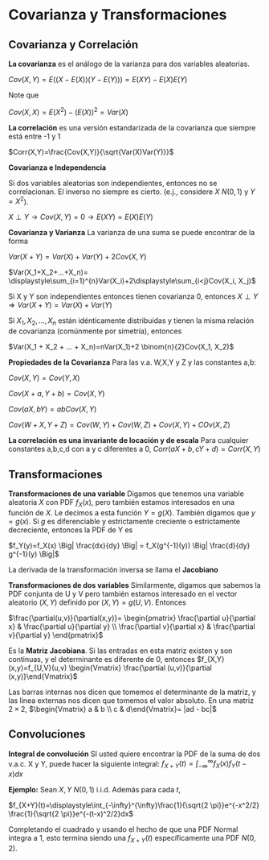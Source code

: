 # Covarianza y Transformaciones {#cov}


## Covarianza y Correlación 

$\textbf{La covarianza}$ es el análogo de la varianza para dos variables aleatorias.

$Cov(X,Y)=E((X-E(X))(Y-E(Y)))=E(XY)-E(X)E(Y)$

Note que

$Cov(X,X)=E(X^2)-(E(X))^2=Var(X)$

$\textbf{La correlación}$ es una versión estandarizada de la covarianza que siempre está entre -1 y 1

$Corr(X,Y)=\frac{Cov(X,Y)}{\sqrt{Var(X)Var(Y)}}$

$\textbf{Covarianza e Independencia}$

Si dos variables aleatorias son independientes, entonces no se correlacionan. El inverso no siempre es cierto. (e.j., considere $X~N(0,1)$ y $Y=X^2$).

$X \perp Y \longrightarrow Cov(X,Y) = 0 \longrightarrow E(XY) = E(X)E(Y)$

$\textbf{Covarianza y Varianza}$
La varianza de una suma se puede encontrar de la forma

$Var(X+Y)=Var(X)+Var(Y)+2Cov(X,Y)$

$Var(X_1+X_2+...+X_n)= \displaystyle\sum_{i=1}^{n}Var(X_i)+2\displaystyle\sum_{i<j}Cov(X_i, X_j)$

Si X y Y son independientes entonces tienen covarianza 0, entonces
$X \perp Y 	\Longrightarrow Var(X+Y)=Var(X)+Var(Y)$

Si $X_1, X_2,...,X_n$ están idénticamente distribuidas y tienen la misma relación de covarianza (comúnmente por simetría), entonces

$Var(X_1 + X_2 + ... + X_n)=nVar(X_1)+2 \binom{n}{2}Cov(X_1, X_2)$


$\textbf{Propiedades de la Covarianza}$
Para las v.a. W,X,Y y Z y las constantes a,b:

$Cov(X,Y)=Cov(Y,X)$
 
$Cov(X+a, Y+b)=Cov(X,Y)$

$Cov(aX,bY)=abCov(X,Y)$

$Cov(W+X,Y+Z)=Cov(W,Y)+Cov(W,Z)+Cov(X,Y)+COv(X,Z)$


$\textbf{La correlación es una invariante de locación y de escala}$
Para cualquier constantes a,b,c,d con a y c diferentes a 0,
$Corr(aX +b,cY+d)=Corr(X,Y)$

## Transformaciones

$\textbf{Transformaciones de una variable}$
Digamos que tenemos una variable aleatoria $X$ con PDF $f_X(x)$, pero también estamos interesados en una función de $X$. Le decimos a esta función $Y=g(X)$. También digamos que $y=g(x)$. Si $g$ es diferenciable y estrictamente creciente o estrictamente decreciente, entonces la PDF de Y es

$f_Y(y)=f_X(x) \Big| \frac{dx}{dy} \Big| = f_X(g^{-1}(y)) \Big| \frac{d}{dy} g^{-1}(y) \Big|$

La derivada de la transformación inversa se llama el $\textbf{Jacobiano}$

$\textbf{Transformaciones de dos variables}$
Similarmente, digamos que sabemos la PDF conjunta de U y V pero también estamos interesado en el vector aleatorio $(X,Y)$ definido por $(X,Y)=g(U,V)$. Entonces

$\frac{\partial(u,v)}{\partial(x,y)}= \begin{pmatrix} \frac{\partial u}{\partial x} & \frac{\partial u}{\partial y} \\ \frac{\partial v}{\partial x} & \frac{\partial v}{\partial y} \end{pmatrix}$

Es la $\textbf{Matriz Jacobiana}$. Si las entradas en esta matriz existen y son continuas, y el determinante es diferente de 0, entonces
$f_{X,Y}(x,y)=f_{U,V}(u,v) \begin{Vmatrix} \frac{\partial (u,v)}{\partial (x,y)}\end{Vmatrix}$


Las barras internas nos dicen que tomemos el determinante de la matriz, y las linea externas nos dicen que tomemos el valor absoluto. En una matriz $2 \times 2$,
$\begin{Vmatrix} a & b \\ c & d\end{Vmatrix}= |ad - bc|$


## Convoluciones

$\textbf{Integral de convolución}$ 
SI usted quiere encontrar la PDF de la suma de dos v.a.c. X y Y, puede hacer la siguiente integral:
$f_{X+Y}(t)= \displaystyle\int_{-\infty}^{\infty}f_X(x)f_Y(t-x)dx$

$\textbf{Ejemplo:}$ Sean $X,Y~N(0,1)$ i.i.d. Además para cada $t$,

$f_{X+Y}(t)=\displaystyle\int_{-\infty}^{\infty}\frac{1}{\sqrt{2 \pi}}e^{-x^2/2} \frac{1}{\sqrt{2 \pi}}e^{-(t-x)^2/2}dx$

Completando el cuadrado y usando el hecho de que una PDF Normal integra a 1, esto termina siendo una $f_{X+Y}(t)$ específicamente una PDF $N(0,2)$.